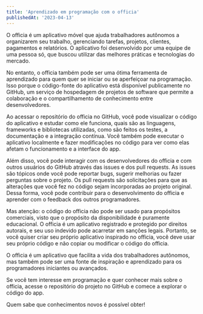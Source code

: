 ```yaml
---
title: 'Aprendizado em programação com o officia'
publishedAt: '2023-04-13'
---
```


O officia é um aplicativo móvel que ajuda trabalhadores autônomos a organizarem seu trabalho,
gerenciando tarefas, projetos, clientes, pagamentos e relatórios. O aplicativo foi desenvolvido por
uma equipe de uma pessoa só, que buscou utilizar das melhores práticas e tecnologias do mercado.

No entanto, o officia também pode ser uma ótima ferramenta de aprendizado para quem quer se iniciar
ou se aperfeiçoar na programação. Isso porque o código-fonte do aplicativo está disponível
publicamente no GitHub, um serviço de hospedagem de projetos de software que permite a colaboração e
o compartilhamento de conhecimento entre desenvolvedores.

Ao acessar o repositório do officia no GitHub, você pode visualizar o código do aplicativo e estudar
como ele funciona, quais são as linguagens, frameworks e bibliotecas utilizadas, como são feitos os
testes, a documentação e a integração contínua. Você também pode executar o aplicativo localmente e
fazer modificações no código para ver como elas afetam o funcionamento e a interface do app.

Além disso, você pode interagir com os desenvolvedores do officia e com outros usuários do GitHub
através das issues e dos pull requests. As issues são tópicos onde você pode reportar bugs, sugerir
melhorias ou fazer perguntas sobre o projeto. Os pull requests são solicitações para que as
alterações que você fez no código sejam incorporadas ao projeto original. Dessa forma, você pode
contribuir para o desenvolvimento do officia e aprender com o feedback dos outros programadores.

Mas atenção: o código do officia não pode ser usado para propósitos comerciais, visto que o
propósito da disponibilidade é puramente educacional. O officia é um aplicativo registrado e
protegido por direitos autorais, e seu uso indevido pode acarretar em sanções legais. Portanto, se
você quiser criar seu próprio aplicativo inspirado no officia, você deve usar seu próprio código e
não copiar ou modificar o código do officia.

O officia é um aplicativo que facilita a vida dos trabalhadores autônomos, mas também pode ser uma
fonte de inspiração e aprendizado para os programadores iniciantes ou avançados.

Se você tem interesse em programação e quer conhecer mais sobre o officia, acesse o repositório do
projeto no GitHub e comece a explorar o código do app.

Quem sabe que conhecimentos novos é possível obter!
